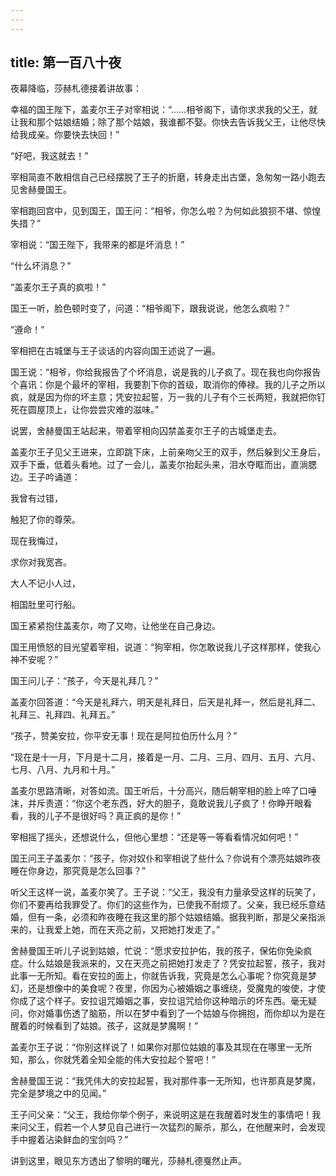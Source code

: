 ```yaml
---
---
---
```

title: 第一百八十夜
---






夜幕降临，莎赫札德接着讲故事：





幸福的国王陛下，盖麦尔王子对宰相说：“……相爷阁下，请你求求我的父王，就让我和那个姑娘结婚；除了那个姑娘，我谁都不娶。你快去告诉我父王，让他尽快给我成亲。你要快去快回！”

“好吧，我这就去！”

宰相简直不敢相信自己已经摆脱了王子的折磨，转身走出古堡，急匆匆一路小跑去见舍赫曼国王。

宰相跑回宫中，见到国王，国王问：“相爷，你怎么啦？为何如此狼狈不堪、惊惶失措？”

宰相说：“国王陛下，我带来的都是坏消息！”

“什么坏消息？”

“盖麦尔王子真的疯啦！”

国王一听，脸色顿时变了，问道：“相爷阁下，跟我说说，他怎么疯啦？”

“遵命！”

宰相把在古城堡与王子谈话的内容向国王述说了一遍。

国王说：“相爷，你给我报告了个坏消息，说是我的儿子疯了。现在我也向你报告个喜讯：你是个最坏的宰相，我要割下你的首级，取消你的俸禄。我的儿子之所以疯，就是因为你的坏主意；凭安拉起誓，万一我的儿子有个三长两短，我就把你钉死在圆屋顶上，让你尝尝灾难的滋味。”

说罢，舍赫曼国王站起来，带着宰相向囚禁盖麦尔王子的古城堡走去。

盖麦尔王子见父王进来，立即跳下床，上前亲吻父王的双手，然后躲到父王身后，双手下垂，低着头看地。过了一会儿，盖麦尔抬起头来，泪水夺眶而出，直淌腮边。王子吟诵道：


我曾有过错，

触犯了你的尊荣。

现在我悔过，

求你对我宽吝。

大人不记小人过，

相国肚里可行船。



国王紧紧抱住盖麦尔，吻了又吻，让他坐在自己身边。

国王用愤怒的目光望着宰相，说道：“狗宰相，你怎敢说我儿子这样那样，使我心神不安呢？”

国王问儿子：“孩子，今天是礼拜几？”

盖麦尔回答道：“今天是礼拜六，明天是礼拜日，后天是礼拜一，然后是礼拜二、礼拜三、礼拜四、礼拜五。”

“孩子，赞美安拉，你平安无事！现在是阿拉伯历什么月？”

“现在是十一月，下月是十二月，接着是一月、二月、三月、四月、五月、六月、七月、八月、九月和十月。”

盖麦尔思路清晰，对答如流。国王听后，十分高兴，随后朝宰相的脸上啐了口唾沫，并斥责道：“你这个老东西，好大的胆子，竟敢说我儿子疯了！你睁开眼看看，我的儿子不是很好吗？真正疯的是你！”

宰相摇了摇头，还想说什么，但他心里想：“还是等一等看看情况如何吧！”

国王问王子盖麦尔：“孩子，你对奴仆和宰相说了些什么？你说有个漂亮姑娘昨夜睡在你身边，那究竟是怎么回事？”

听父王这样一说，盖麦尔笑了。王子说：“父王，我没有力量承受这样的玩笑了，你们不要再给我罪受了。你们的这些作为，已使我不耐烦了。父亲，我已经乐意结婚，但有一条，必须和昨夜睡在我这里的那个姑娘结婚。据我判断，那是父亲指派来的，让我爱上她，而在天亮之前，又把她打发走了。”

舍赫曼国王听儿子说到姑娘，忙说：“愿求安拉护佑，我的孩子，保佑你免染疯症。什么姑娘是我派来的，又在天亮之前把她打发走了？凭安拉起誓，孩子，我对此事一无所知。看在安拉的面上，你就告诉我，究竟是怎么心事呢？你究竟是梦幻，还是想像中的美食呢？夜里，你因为心被婚姻之事缠绕，受魔鬼的唆使，才使你成了这个样子。安拉诅咒婚姻之事，安拉诅咒给你这种暗示的坏东西。毫无疑问，你对婚事伤透了脑筋，所以在梦中看到了一个姑娘与你拥抱，而你却以为是在醒着的时候看到了姑娘。孩子，这就是梦魔啊！”

盖麦尔王子说：“你别这样说了！如果你对那位姑娘的事及其现在在哪里一无所知，那么，你就凭着全知全能的伟大安拉起个誓吧！”

舍赫曼国王说：“我凭伟大的安拉起誓，我对那件事一无所知，也许那真是梦魔，完全是梦境之中的见闻。”

王子问父亲：“父王，我给你举个例子，来说明这是在我醒着时发生的事情吧！我来问父王，假若一个人梦见自己进行一次猛烈的厮杀，那么，在他醒来时，会发现手中握着沾染鲜血的宝剑吗？”





讲到这里，眼见东方透出了黎明的曙光，莎赫札德戛然止声。